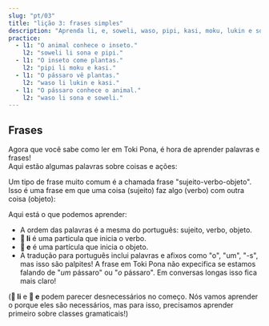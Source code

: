 ```yaml
---
slug: "pt/03"
title: "lição 3: frases simples"
description: "Aprenda li, e, soweli, waso, pipi, kasi, moku, lukin e sona!"
practice:
  - l1: "O animal conhece o inseto."
    l2: "soweli li sona e pipi."
  - l1: "O inseto come plantas."
    l2: "pipi li moku e kasi."
  - l1: "O pássaro vê plantas."
    l2: "waso li lukin e kasi."
  - l1: "O pássaro conhece o animal."
    l2: "waso li sona e soweli."
---
```



## Frases

Agora que você sabe como ler em Toki Pona, é hora de aprender palavras e frases!  
Aqui estão algumas palavras sobre coisas e ações:

<List>
  <Word sl="soweli" m="animal terrestre, como um gato, cachorro, vaca, rato ou elefante" />
  <Word sl="waso" m="pássaro, como um pombo, ganso ou coruja" />
  <Word sl="pipi" m="inseto, como um besouro, formiga, borboleta ou aranha" />
  <Word sl="kasi" m="planta, como um trevo, uma bétula, um cacto ou um musgo" />
  <Word sl="moku" m="consumir" />
  <Word sl="lukin" m="ver" />
  <Word sl="sona" m="saber" />
</List>

Um tipo de frase muito comum é a chamada frase "sujeito-verbo-objeto". Isso é uma frase em que uma coisa (sujeito) faz algo (verbo) com outra coisa (objeto): 

<List>
  <Sentence sl="soweli li moku e kasi." m="O animal come plantas." />
  <Sentence sl="waso li moku e pipi." m="O pássaro come insetos." />
  <Sentence sl="pipi li lukin e soweli." m="O inseto vê um animal." />
  <Sentence sl="waso li sona e kasi." m="O pássaro conhece a árvore." />
</List>

Aqui está o que podemos aprender:

- A ordem das palavras é a mesma do português: sujeito, verbo, objeto.
- **󱤧 li** é uma particula que inicia o verbo.
- **󱤉 e** é uma partícula que inicia o objeto.
- A tradução para português inclui palavras e afixos como "o", "um", "-s", mas isso são palpites! A frase em Toki Pona não expecifica se estamos falando de "_um_ pássaro" ou "_o_ pássaro". Em conversas longas isso fica mais claro!

(**󱤧 li** e **󱤉 e** podem parecer desnecessários no começo. Nós vamos aprender o porque eles são necessários, mas para isso, precisamos aprender primeiro sobre classes gramaticais!)

<Practice exercises={frontmatter.practice} />
